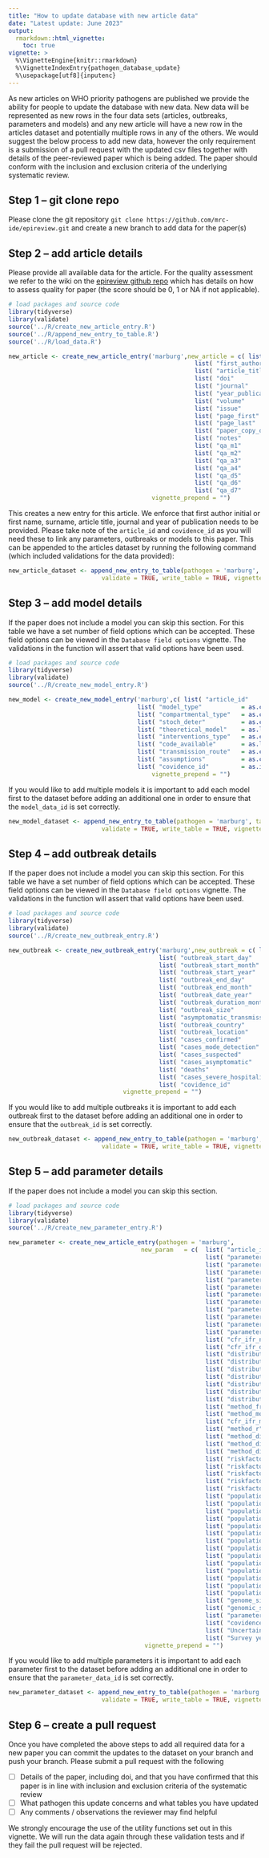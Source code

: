```yaml
---
title: "How to update database with new article data"
date: "Latest update: June 2023"
output: 
  rmarkdown::html_vignette:
    toc: true
vignette: >
  %\VignetteEngine{knitr::rmarkdown}
  %\VignetteIndexEntry{pathogen_database_update}
  %\usepackage[utf8]{inputenc}
---
```


As new articles on WHO priority pathogens are published we provide the ability for people to update the database with new data. New data will be represented as new rows in the four data sets (articles, outbreaks, parameters and models) and any new article will have a new row in the articles dataset and potentially multiple rows in any of the others. We would suggest the below process to add new data, however the only requirement is a submission of a pull request with the updated csv files together with details of the peer-reviewed paper which is being added. The paper should conform with the inclusion and exclusion criteria of the underlying systematic review.

## Step 1 -- git clone repo

Please clone the git repository ``git clone https://github.com/mrc-ide/epireview.git`` and create a new branch to add data for the paper(s)

## Step 2 -- add article details

Please provide all available data for the article. For the quality assessment we refer to the wiki on the [epireview github repo](https://github.com/mrc-ide/epireview/wiki/Quality-assessment) which has details on how to assess quality for paper (the score should be 0, 1 or NA if not applicable).

```r
# load packages and source code
library(tidyverse)
library(validate)
source('../R/create_new_article_entry.R')
source('../R/append_new_entry_to_table.R')
source('../R/load_data.R')

new_article <- create_new_article_entry('marburg',new_article = c( list( "first_author_first_name" = as.character("Joe")),
                                                    list( "first_author_surname"    = as.character("Blocks")),
                                                    list( "article_title"           = as.character("hello")),
                                                    list( "doi"                     = as.character(NA)),
                                                    list( "journal"                 = as.character("ABC")),
                                                    list( "year_publication"        = as.integer(2000)),
                                                    list( "volume"                  = as.integer(NA)),
                                                    list( "issue"                   = as.integer(NA)),
                                                    list( "page_first"              = as.integer(NA)),
                                                    list( "page_last"               = as.integer(NA)),
                                                    list( "paper_copy_only"         = as.logical(NA)),
                                                    list( "notes"                   = as.character(NA)),
                                                    list( "qa_m1"                   = as.integer(1)),
                                                    list( "qa_m2"                   = as.integer(0)),
                                                    list( "qa_a3"                   = as.integer(NA)),
                                                    list( "qa_a4"                   = as.integer(1)),
                                                    list( "qa_d5"                   = as.integer(0)),
                                                    list( "qa_d6"                   = as.integer(NA)),
                                                    list( "qa_d7"                   = as.integer(1))),
                                        vignette_prepend = "")

```

This creates a new entry for this article. We enforce that first author initial or first name, surname, article title, journal and year of publication needs to be provided. Please take note of the `article_id` and `covidence_id` as you will need these to link any parameters, outbreaks or models to this paper. This can be appended to the articles dataset by running the following command (which included validations for the data provided):

```r
new_article_dataset <- append_new_entry_to_table(pathogen = 'marburg', table_type = 'article', new_row = new_article,
                          validate = TRUE, write_table = TRUE, vignette_prepend = "" )
```

## Step 3 -- add model details

If the paper does not include a model you can skip this section. For this table we have a set number of field options which can be accepted. These field options can be viewed in the `Database field options` vignette. The validations in the function will assert that valid options have been used.

```r
# load packages and source code
library(tidyverse)
library(validate)
source('../R/create_new_model_entry.R')

new_model <- create_new_model_entry('marburg',c( list( "article_id"           = as.integer(1)),
                                    list( "model_type"           = as.character("Compartmental")),
                                    list( "compartmental_type"   = as.character("SEIR,SIR")),
                                    list( "stoch_deter"          = as.character("Deterministic")),
                                    list( "theoretical_model"    = as.logical(FALSE)),
                                    list( "interventions_type"   = as.character("Vaccination")),
                                    list( "code_available"       = as.logical(TRUE)),
                                    list( "transmission_route"   = as.character("Sexual")),
                                    list( "assumptions"          = as.character("Unspecified")),
                                    list( "covidence_id"         = as.integer(2059))),
                                        vignette_prepend = "")

```

If you would like to add multiple models it is important to add each model first to the dataset before adding an additional one in order to ensure that the `model_data_id` is set correctly.

```r
new_model_dataset <- append_new_entry_to_table(pathogen = 'marburg', table_type = 'model', new_row = new_model,
                          validate = TRUE, write_table = TRUE, vignette_prepend = "" )
```

## Step 4 -- add outbreak details

If the paper does not include a model you can skip this section. For this table we have a set number of field options which can be accepted. These field options can be viewed in the `Database field options` vignette. The validations in the function will assert that valid options have been used.

```r
# load packages and source code
library(tidyverse)
library(validate)
source('../R/create_new_outbreak_entry.R')

new_outbreak <- create_new_outbreak_entry('marburg',new_outbreak = c( list( "article_id"           = as.integer(1)),
                                          list( "outbreak_start_day"   = as.integer(NA)),
                                          list( "outbreak_start_month" = as.character(NA)),
                                          list( "outbreak_start_year"  = as.integer(1999)),
                                          list( "outbreak_end_day"     = as.integer(NA)),
                                          list( "outbreak_end_month"   = as.character(NA)),
                                          list( "outbreak_date_year"   = as.integer(2001)),
                                          list( "outbreak_duration_months" = as.integer(NA)),
                                          list( "outbreak_size"        = as.integer(2)),
                                          list( "asymptomatic_transmission" = as.integer(0)),
                                          list( "outbreak_country"     = as.character("Tanzania")),
                                          list( "outbreak_location"    = as.character(NA)),
                                          list( "cases_confirmed"      = as.integer(NA)),
                                          list( "cases_mode_detection" = as.character(NA)),
                                          list( "cases_suspected"      = as.integer(NA)),
                                          list( "cases_asymptomatic"   = as.integer(NA)),
                                          list( "deaths"               = as.integer(2)),
                                          list( "cases_severe_hospitalised" = as.integer(NA)),
                                          list( "covidence_id"         = as.integer(2059)) ),
                                vignette_prepend = "")

```

If you would like to add multiple outbreaks it is important to add each outbreak first to the dataset before adding an additional one in order to ensure that the `outbreak_id` is set correctly.

```r
new_outbreak_dataset <- append_new_entry_to_table(pathogen = 'marburg', table_type = 'outbreak', new_row = new_outbreak,
                          validate = TRUE, write_table = TRUE, vignette_prepend = "" )
```


## Step 5 -- add parameter details

If the paper does not include a model you can skip this section.

```r
# load packages and source code
library(tidyverse)
library(validate)
source('../R/create_new_parameter_entry.R')

new_parameter <- create_new_article_entry(pathogen = 'marburg',
                                     new_param   = c(  list( "article_id"            = as.integer(1)),
                                                       list( "parameter_type"        = as.character(NA)),
                                                       list( "parameter_value"       = as.double(NA)),
                                                       list( "parameter_unit"        = as.character(NA)),
                                                       list( "parameter_lower_bound" = as.double(NA)),
                                                       list( "parameter_upper_bound" = as.double(NA)),
                                                       list( "parameter_value_type"  = as.character(NA)),
                                                       list( "parameter_uncertainty_single_value" = as.double(NA)),
                                                       list( "parameter_uncertainty_singe_type"   = as.character(NA)),
                                                       list( "parameter_uncertainty_lower_value"  = as.double(NA)),
                                                       list( "parameter_uncertainty_upper_value"  = as.double(NA)),
                                                       list( "parameter_uncertainty_type"         = as.character(NA)),
                                                       list( "cfr_ifr_numerator"       = as.integer(NA)),
                                                       list( "cfr_ifr_denominator"     = as.integer(NA)),
                                                       list( "distribution_type"       = as.character(NA)),
                                                       list( "distribution_par1_value" = as.double(NA)),
                                                       list( "distribution_par1_type"  = as.character(NA)),
                                                       list( "distribution_par1_uncertainty" = as.logical(NA)),
                                                       list( "distribution_par2_value" = as.double(NA)),
                                                       list( "distribution_par2_type"  = as.character(NA)),
                                                       list( "distribution_par2_uncertainty" = as.logical(NA)),
                                                       list( "method_from_supplement"  = as.logical(NA)),
                                                       list( "method_moment_value"     = as.character(NA)),
                                                       list( "cfr_ifr_method"          = as.character(NA)),
                                                       list( "method_r"                = as.character(NA)),
                                                       list( "method_disaggregated_by" = as.character(NA)),
                                                       list( "method_disaggregated"    = as.logical(NA)),
                                                       list( "method_disaggregated_only" = as.logical(NA)),
                                                       list( "riskfactor_outcome"      = as.character(NA)),
                                                       list( "riskfactor_name"         = as.character(NA)),
                                                       list( "riskfactor_occupation"   = as.character(NA)),
                                                       list( "riskfactor_significant"  = as.character(NA)),
                                                       list( "riskfactor_adjusted"     = as.character(NA)),
                                                       list( "population_sex"          = as.character(NA)),
                                                       list( "population_sample_type"  = as.character(NA)),
                                                       list( "population_group"        = as.character(NA)),
                                                       list( "population_age_min"      = as.integer(NA)),
                                                       list( "population_age_max"      = as.integer(NA)),
                                                       list( "population_sample_size"  = as.integer(NA)),
                                                       list( "population_country"      = as.character(NA)),
                                                       list( "population_location"     = as.character(NA)),
                                                       list( "population_study_start_day"   = as.integer(NA)),
                                                       list( "population_study_start_month" = as.character(NA)),
                                                       list( "population_study_start_year"  = as.integer(NA)),
                                                       list( "population_study_end_day"     = as.integer(NA)),
                                                       list( "population_study_end_month"   = as.character(NA)),
                                                       list( "population_study_end_year"    = as.integer(NA)),
                                                       list( "genome_site"                  = as.character(NA)),
                                                       list( "genomic_sequence_available"   = as.logical(NA)),
                                                       list( "parameter_class"          = as.character(NA)),
                                                       list( "covidence_id"             = as.integer(2059)),
                                                       list( "Uncertainty"              = as.character(NA)),
                                                       list( "Survey year"              = as.character(NA))),
                                      vignette_prepend = "")

```

If you would like to add multiple parameters it is important to add each parameter first to the dataset before adding an additional one in order to ensure that the `parameter_data_id` is set correctly.

```r
new_parameter_dataset <- append_new_entry_to_table(pathogen = 'marburg', table_type = 'parameter', new_row = new_parameter,
                          validate = TRUE, write_table = TRUE, vignette_prepend = "" )
```


## Step 6 -- create a pull request

Once you have completed the above steps to add all required data for a new paper you can commit the updates to the dataset on your branch and push your branch. Please submit a pull request with the following

- [ ] Details of the paper, including doi, and that you have confirmed that this paper is in line with inclusion and exclusion criteria of the systematic review
- [ ] What pathogen this update concerns and what tables you have updated
- [ ] Any comments / observations the reviewer may find helpful

We strongly encourage the use of the utility functions set out in this vignette. We will run the data again through these validation tests and if they fail the pull request will be rejected.
